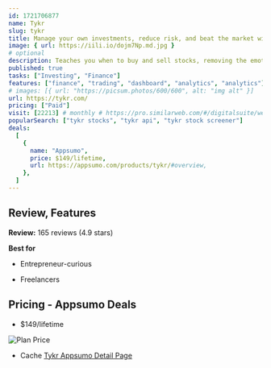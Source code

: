 ```yaml
---
id: 1721706877
name: Tykr
slug: tykr
title: Manage your own investments, reduce risk, and beat the market with ease
image: { url: https://iili.io/dojm7Np.md.jpg }
# optional
description: Teaches you when to buy and sell stocks, removing the emotions and guesswork from investingTykr provides a summary for each stock, helping you understand the key reasons for its investment potential
published: true
tasks: ["Investing", "Finance"]
features: ["finance", "trading", "dashboard", "analytics", "analytics"]
# images: [{ url: "https://picsum.photos/600/600", alt: "img alt" }]
url: https://tykr.com/
pricing: ["Paid"]
visit: [22213] # monthly # https://pro.similarweb.com/#/digitalsuite/websiteanalysis/home
popularSearch: ["tykr stocks", "tykr api", "tykr stock screener"]
deals:
  [
    {
      name: "Appsumo",
      price: $149/lifetime,
      url: https://appsumo.com/products/tykr/#overview,
    },
  ]
---
```


## Review, Features

**Review:** 165 reviews (4.9 stars)

**Best for**

- Entrepreneur-curious

- Freelancers

## Pricing - Appsumo Deals

- $149/lifetime

<Img src="https://iili.io/dolWio7.png" alt="Plan Price" />

- Cache [Tykr Appsumo Detail Page](https://iili.io/doenmRR.png)
